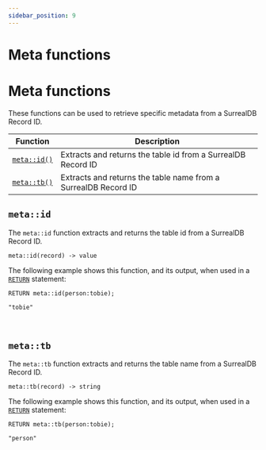 ```yaml
---
sidebar_position: 9
---
```


# Meta functions

# Meta functions

These functions can be used to retrieve specific metadata from a SurrealDB Record ID.

<table>
<thead>
  <tr>
    <th>Function</th>
    <th>Description</th>
  </tr>
</thead>
<tbody>
  <tr>
    <td><a href="#metaid"><code>meta::id()</code></a></td>
    <td>Extracts and returns the table id from a SurrealDB Record ID</td>
  </tr>
  <tr>
    <td><a href="#metatb"><code>meta::tb()</code></a></td>
    <td>Extracts and returns the table name from a SurrealDB Record ID</td>
  </tr>
</tbody>
</table>

## `meta::id`

The `meta::id` function extracts and returns the table id from a SurrealDB Record ID.

```surql title="API DEFINITION"
meta::id(record) -> value
```
The following example shows this function, and its output, when used in a [`RETURN`](/docs/1.2.x/surrealql/statements/return) statement:

```surql
RETURN meta::id(person:tobie);

"tobie"
```

<br />

## `meta::tb`

The `meta::tb` function extracts and returns the table name from a SurrealDB Record ID.

```surql title="API DEFINITION"
meta::tb(record) -> string
```
The following example shows this function, and its output, when used in a [`RETURN`](/docs/1.2.x/surrealql/statements/return) statement:

```surql
RETURN meta::tb(person:tobie);

"person"
```

<br /><br />